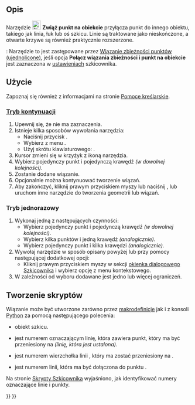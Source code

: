 <languages/>

{{Docnav/pl
|[[Sketcher_ConstrainCoincident/pl|Wiązanie zbieżności punktów]]
|[[Sketcher_ConstrainHorVer/pl|Wiązanie poziomo / pionowo]]
|[[Sketcher_Workbench/pl|środowisko pracy Szkicownik]]
|IconL=Sketcher_ConstrainCoincident.svg
|IconR=Sketcher_ConstrainHorVer.svg
|IconC=Workbench_Sketcher.svg
}}

{{GuiCommand/pl
|Name=Sketcher ConstrainPointOnObject
|Name/pl=Szkicownik: Zwiąż punkt na obiekcie
|MenuLocation=Szkic → Wiązania szkicownika → Zwiąż punkt na obiekcie
|Workbenches=[[Sketcher_Workbench/pl|Szkicownik]]
|Shortcut={{KEY|O}}
|SeeAlso=[[Sketcher_ConstrainCoincidentUnified/pl|Wiązanie zbieżności punktów]], [[Sketcher_ConstrainCoincident/pl|Wiązanie zbieżności]]
}}

<span id="Description"></span>
==Opis==

Narzędzie [[Image:Sketcher_ConstrainPointOnObject.svg|24px]]  '''Zwiąż punkt na obiekcie''' przyłącza punkt do innego obiektu, takiego jak linia, łuk lub oś szkicu. Linie są traktowane jako nieskończone, a otwarte krzywe są również praktycznie rozszerzone.

{{Version/pl|1.0}}: Narzędzie to jest zastępowane przez [[Sketcher_ConstrainCoincidentUnified/pl|Wiązanie zbieżności punktów (ujednolicone)]], jeśli opcja '''Połącz wiązania zbieżności i punkt na obiekcie''' jest zaznaczona w [[Sketcher_Preferences/pl#Ogólne|ustawieniach]] szkicownika.

<span id="Usage"></span>
==Użycie==

Zapoznaj się również z informacjami na stronie [[Sketcher_Workbench/pl#Pomoce_kreślarskie|Pomoce kreślarskie]].

<span id="Continue_mode"></span>
===[[Sketcher_Workbench/pl#Tryby_kontynuacji|Tryb kontynuacji]]===

# Upewnij się, że nie ma zaznaczenia.
# Istnieje kilka sposobów wywołania narzędzia:
#* Naciśnij przycisk {{Button|[[Image:Sketcher_ConstrainPointOnObject.svg|16px]] '''Zwiąż punkt na obiekcie'''}}.
#* Wybierz z menu {{MenuCommand|Szkic → Wiązania szkicownika → [[Image:Sketcher_ConstrainPointOnObject.svg|16px]] Zwiąż punkt na obiekcie}}.
#* Użyj skrótu klawiaturowego: {{KEY|O}}.
# Kursor zmieni się w krzyżyk z ikoną narzędzia.
# Wybierz pojedynczy punkt i pojedynczą krawędź ''(w dowolnej kolejności)''.
# Zostanie dodane wiązanie.
# Opcjonalnie można kontynuować tworzenie wiązań.
# Aby zakończyć, kliknij prawym przyciskiem myszy lub naciśnij {{KEY|Esc}}, lub uruchom inne narzędzie do tworzenia geometrii lub wiązań.

<span id="Run-once_mode"></span>
===Tryb jednorazowy===

# Wykonaj jedną z następujących czynności:
#* Wybierz pojedynczy punkt i pojedynczą krawędź ''(w dowolnej kolejności)''.
#* Wybierz kilka punktów i jedną krawędź ''(analogicznie)''.
#* Wybierz pojedynczy punkt i kilka krawędzi ''(analogicznie)''.
# Wywołaj narzędzie w sposób opisany powyżej lub przy pomocy następującej dodatkowej opcji:
#* Kliknij prawym przyciskiem myszy w sekcji {{MenuCommand|Elementy}} [[Sketcher_Dialog/pl|okienka dialogowego Szkicownika]] i wybierz opcję {{MenuCommand|[[Image:Sketcher_ConstrainPointOnObject.svg|16px]] Zwiąż punkt na obiekcie}} z menu kontekstowego.
# W zależności od wyboru dodawane jest jedno lub więcej ograniczeń.

<span id="Scripting"></span>
==Tworzenie skryptów==

Wiązanie może być utworzone zarówno przez [[Macros/pl|makrodefinicje]] jak i z konsoli [[Python/pl|Python]] za pomocą następującego polecenia:

{{incode|Sketch.addConstraint(Sketcher.Constraint('PointOnObject',LineMoving,PointOfLineMoving,LineFixed))}}

* {{incode|Sketch}} obiekt szkicu.
* {{incode|LineMoving}} jest numerem oznaczającym linię, która zawiera punkt, który ma być przeniesiony na {{incode|LineFixed}} ''(linię, która jest ustalona)''. 
* {{incode|PointOfLineMoving}} jest numerem wierzchołka linii {{incode|LineMoving}}, który ma zostać przeniesiony na {{incode|LineFixed}}.
* {{incode|LinedFixed}} jest numerem linii, która ma być dołączona do punktu {{incode|PointOfLineMoving}}.

Na stronie [[Sketcher_scripting/pl|Skrypty Szkicownika]] wyjaśniono, jak identyfikować numery oznaczające linie i punkty.


{{Docnav/pl
|[[Sketcher_ConstrainCoincident/pl|Wiązanie zbieżności punktów]]
|[[Sketcher_ConstrainHorVer/pl|Wiązanie poziomo / pionowo]]
|[[Sketcher_Workbench/pl|środowisko pracy Szkicownik]]
|IconL=Sketcher_ConstrainCoincident.svg
|IconR=Sketcher_ConstrainHorVer.svg
|IconC=Workbench_Sketcher.svg
}}

{{Sketcher_Tools_navi{{#translation:}}}}
{{Userdocnavi{{#translation:}}}}